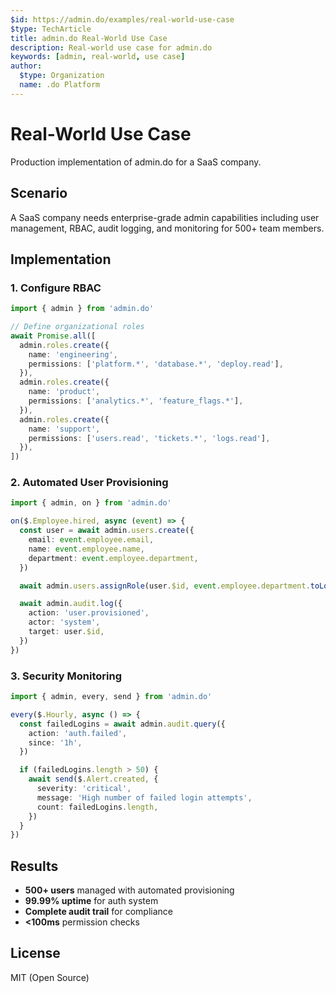 ```yaml
---
$id: https://admin.do/examples/real-world-use-case
$type: TechArticle
title: admin.do Real-World Use Case
description: Real-world use case for admin.do
keywords: [admin, real-world, use case]
author:
  $type: Organization
  name: .do Platform
---
```


# Real-World Use Case

Production implementation of admin.do for a SaaS company.

## Scenario

A SaaS company needs enterprise-grade admin capabilities including user management, RBAC, audit logging, and monitoring for 500+ team members.

## Implementation

### 1. Configure RBAC

```typescript
import { admin } from 'admin.do'

// Define organizational roles
await Promise.all([
  admin.roles.create({
    name: 'engineering',
    permissions: ['platform.*', 'database.*', 'deploy.read'],
  }),
  admin.roles.create({
    name: 'product',
    permissions: ['analytics.*', 'feature_flags.*'],
  }),
  admin.roles.create({
    name: 'support',
    permissions: ['users.read', 'tickets.*', 'logs.read'],
  }),
])
```

### 2. Automated User Provisioning

```typescript
import { admin, on } from 'admin.do'

on($.Employee.hired, async (event) => {
  const user = await admin.users.create({
    email: event.employee.email,
    name: event.employee.name,
    department: event.employee.department,
  })

  await admin.users.assignRole(user.$id, event.employee.department.toLowerCase())

  await admin.audit.log({
    action: 'user.provisioned',
    actor: 'system',
    target: user.$id,
  })
})
```

### 3. Security Monitoring

```typescript
import { admin, every, send } from 'admin.do'

every($.Hourly, async () => {
  const failedLogins = await admin.audit.query({
    action: 'auth.failed',
    since: '1h',
  })

  if (failedLogins.length > 50) {
    await send($.Alert.created, {
      severity: 'critical',
      message: 'High number of failed login attempts',
      count: failedLogins.length,
    })
  }
})
```

## Results

- **500+ users** managed with automated provisioning
- **99.99% uptime** for auth system
- **Complete audit trail** for compliance
- **<100ms** permission checks

## License

MIT (Open Source)
